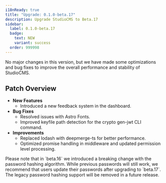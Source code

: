 ```yaml
---
i18nReady: true
title: "Upgrade: 0.1.0-beta.17"
description: Upgrade StudioCMS to Beta.17
sidebar:
  label: 0.1.0-beta.17
  badge:
    text: NEW
    variant: success
  order: 999998
---
```



<QuickUpdate />

No major changes in this version, but we have made some optimizations and bug fixes to improve the overall performance and stability of StudioCMS.

## Patch Overview

- **New Features**
  - Introduced a new feedback system in the dashboard.
- **Bug Fixes**
  - Resolved issues with Astro Fonts.
  - Improved keyfile path detection for the crypto gen-jwt CLI command.
- **Improvements**
  - Replaced lodash with deepmerge-ts for better performance.
  - Optimized promise handling in middleware and updated permission level processing.

<Aside title="Note">
Please note that in `beta.16` we introduced a breaking change with the password hashing algorithm. While previous passwords will still work, we recommend that users update their passwords after upgrading to `beta.17`. The legacy password hashing support will be removed in a future release.
</Aside>